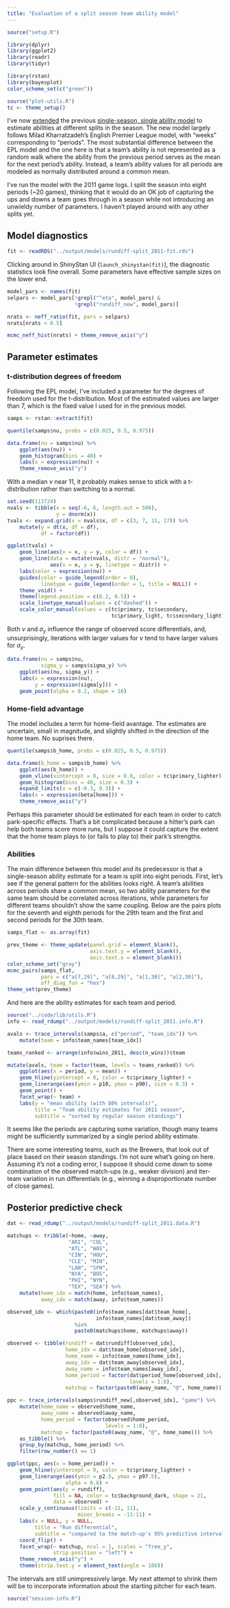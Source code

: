 ```yaml
---
title: "Evaluation of a split season team ability model"
---
```


```r
source("setup.R")

library(dplyr)
library(ggplot2)
library(readr)
library(tidyr)

library(rstan)
library(bayesplot)
color_scheme_set(c("green"))

source("plot-utils.R")
tc <- theme_setup()
```

I've now [extended] the previous [single-season, single ability model]
to estimate abilities at different splits in the season.  The new
model largely follows Milad Kharratzadeh's English Premier League
model, with "weeks" corresponding to "periods".  The most substantial
difference between the EPL model and the one here is that a team's
ability is not represented as a random walk where the ability from the
previous period serves as the mean for the next period's ability.
Instead, a team's ability values for all periods are modeled as
normally distributed around a common mean.

[extended]: rundiff-split.stan
[single-season, single ability model]: rundiff-oneseason-2011.html
[English Premier League model]: https://github.com/milkha/EPL/blob/master/epl_model.stan

I've run the model with the 2011 game logs.  I split the season into
eight periods (~20 games), thinking that it would do an OK job of
capturing the ups and downs a team goes through in a season while not
introducing an unwieldy number of parameters.  I haven't played around
with any other splits yet.

## Model diagnostics

```r
fit <- readRDS("../output/models/rundiff-split_2011-fit.rds")
```

Clicking around in ShinyStan UI (`launch_shinystan(fit)`), the
diagnostic statistics look fine overall.  Some parameters have
effective sample sizes on the lower end.

```r
model_pars <- names(fit)
selpars <- model_pars[!grepl("^eta", model_pars) &
                      !grepl("rundiff_new", model_pars)]

nrats <- neff_ratio(fit, pars = selpars)
nrats[nrats < 0.5]

mcmc_neff_hist(nrats) + theme_remove_axis("y")
```

## Parameter estimates

### t-distribution degrees of freedom

Following the EPL model, I've included a parameter for the degrees of
freedom used for the t-distribution.  Most of the estimated values are
larger than 7, which is the fixed value I used for in the previous
model.

```r
samps <- rstan::extract(fit)
```

```r
quantile(samps$nu, probs = c(0.025, 0.5, 0.975))

data.frame(nu = samps$nu) %>%
    ggplot(aes(nu)) +
    geom_histogram(bins = 40) +
    labs(x = expression(nu)) +
    theme_remove_axis("y")
```

With a median $\nu$ near 11, it probably makes sense to stick with a
t-distribution rather than switching to a normal.

```r
set.seed(113724)
nvals <- tibble(x = seq(-6, 6, length.out = 500),
                y = dnorm(x))
tvals <- expand.grid(x = nvals$x, df = c(3, 7, 11, 17)) %>%
    mutate(y = dt(x, df = df),
           df = factor(df))

ggplot(tvals) +
    geom_line(aes(x = x, y = y, color = df)) +
    geom_line(data = mutate(nvals, distr = "normal"),
              aes(x = x, y = y, linetype = distr)) +
    labs(color = expression(nu)) +
    guides(color = guide_legend(order = 0),
           linetype = guide_legend(order = 1, title = NULL)) +
    theme_void() +
    theme(legend.position = c(0.2, 0.5)) +
    scale_linetype_manual(values = c("dashed")) +
    scale_color_manual(values = c(tc$primary, tc$secondary,
                                  tc$primary_light, tc$secondary_light))
```

Both $\nu$ and $\sigma_y$ influence the range of observed score
differentials, and, unsurprisingly, iterations with larger values for
$\nu$ tend to have larger values for $\sigma_y$.

```r
data.frame(nu = samps$nu,
           sigma_y = samps$sigma_y) %>%
    ggplot(aes(nu, sigma_y)) +
    labs(x = expression(nu),
         y = expression(sigma[y])) +
    geom_point(alpha = 0.2, shape = 16)
```

### Home-field advantage

The model includes a term for home-field avantage.  The estimates are
uncertain, small in magnitude, and slightly shifted in the direction
of the home team.  No suprises there.

```r
quantile(samps$b_home, probs = c(0.025, 0.5, 0.975))

data.frame(b_home = samps$b_home) %>%
    ggplot(aes(b_home)) +
    geom_vline(xintercept = 0, size = 0.8, color = tc$primary_lighter) +
    geom_histogram(bins = 40, size = 0.3) +
    expand_limits(x = c(-0.3, 0.3)) +
    labs(x = expression(beta[home])) +
    theme_remove_axis("y")
```

Perhaps this parameter should be estimated for each team in order to
catch park-specific effects.  That's a bit complicated because a
hitter's park can help both teams score more runs, but I suppose it
could capture the extent that the home team plays to (or fails to play
to) their park's strengths.

### Abilities

The main difference between this model and its predecessor is that a
single-season ability estimate for a team is split into eight periods.
First, let's see if the general pattern for the abilities looks right.
A team's abilities across periods share a common mean, so two ability
parameters for the same team should be correlated across iterations,
while parameters for different teams shouldn't show the same coupling.
Below are the pairs plots for the seventh and eighth periods for the
29th team and the first and second periods for the 30th team.

```r
samps_flat <- as.array(fit)

prev_theme <- theme_update(panel.grid = element_blank(),
                           axis.text.y = element_blank(),
                           axis.text.x = element_blank())
color_scheme_set("gray")
mcmc_pairs(samps_flat,
           pars = c("a[7,29]", "a[8,29]", "a[1,30]", "a[2,30]"),
           off_diag_fun = "hex")
theme_set(prev_theme)
```

And here are the ability estimates for each team and period.

```r
source("../code/lib/utils.R")
info <- read_rdump("../output/models/rundiff-split_2011.info.R")
```

```r
avals <- trace_intervals(samps$a, c("period", "team_idx")) %>%
    mutate(team = info$team_names[team_idx])

teams_ranked <- arrange(info$wins_2011, desc(n_wins))$team

mutate(avals, team = factor(team, levels = teams_ranked)) %>%
    ggplot(aes(x = period, y = mean)) +
    geom_hline(yintercept = 0, color = tc$primary_lighter) +
    geom_linerange(aes(ymin = p10, ymax = p90), size = 0.3) +
    geom_point() +
    facet_wrap(~ team) +
    labs(y = "mean ability (with 80% intervals)",
         title = "Team ability estimates for 2011 season",
         subtitle = "sorted by regular season standings")
```

It seems like the periods are capturing some variation, though many
teams might be sufficiently summarized by a single period ability
estimate.

There are some interesting teams, such as the Brewers, that look out
of place based on their season standings.  I'm not sure what's going
on here.  Assuming it's not a coding error, I suppose it should come
down to some combination of the observed match-ups (e.g., weaker
division) and iter-team variation in run differentials (e.g., winning
a disproportionate number of close games).

## Posterior predictive check

```r
dat <- read_rdump("../output/models/rundiff-split_2011.data.R")
```

```r
matchups <- tribble(~home, ~away,
                    "ARI", "COL",
                    "ATL", "WAS",
                    "CIN", "HOU",
                    "CLE", "MIN",
                    "LAN", "SFN",
                    "NYA", "BOS",
                    "PHI", "NYN",
                    "TEX", "SEA") %>%
    mutate(home_idx = match(home, info$team_names),
           away_idx = match(away, info$team_names))

observed_idx <- which(paste0(info$team_names[dat$team_home],
                             info$team_names[dat$team_away])
                      %in%
                      paste0(matchups$home, matchups$away))

observed <- tibble(rundiff = dat$rundiff[observed_idx],
                   home_idx = dat$team_home[observed_idx],
                   home_name = info$team_names[home_idx],
                   away_idx = dat$team_away[observed_idx],
                   away_name = info$team_names[away_idx],
                   home_period = factor(dat$period_home[observed_idx],
                                        levels = 1:8),
                   matchup = factor(paste0(away_name, "@", home_name)))

ppc <- trace_intervals(samps$rundiff_new[,observed_idx], "game") %>%
    mutate(home_name = observed$home_name,
           away_name = observed$away_name,
           home_period = factor(observed$home_period,
                                levels = 1:8),
           matchup = factor(paste0(away_name, "@", home_name))) %>%
    as_tibble() %>%
    group_by(matchup, home_period) %>%
    filter(row_number() == 1)
```

```r
ggplot(ppc, aes(x = home_period)) +
    geom_hline(yintercept = 0, color = tc$primary_lighter) +
    geom_linerange(aes(ymin = p2.5, ymax = p97.5),
                   alpha = 0.8) +
    geom_point(aes(y = rundiff),
               fill = NA, color = tc$background_dark, shape = 21,
               data = observed) +
    scale_y_continuous(limits = c(-11, 11),
                       minor_breaks = -11:11) +
    labs(x = NULL, y = NULL,
         title = "Run differential",
         subtitle = "compared to the match-up's 95% predictive interval") +
    coord_flip() +
    facet_wrap(~ matchup, ncol = 1, scales = "free_y",
               strip.position = "left") +
    theme_remove_axis("y") +
    theme(strip.text.y = element_text(angle = 180))
```

The intervals are still unimpressively large.  My next attempt to
shrink them will be to incorporate information about the starting
pitcher for each team.

```r
source("session-info.R")
```
